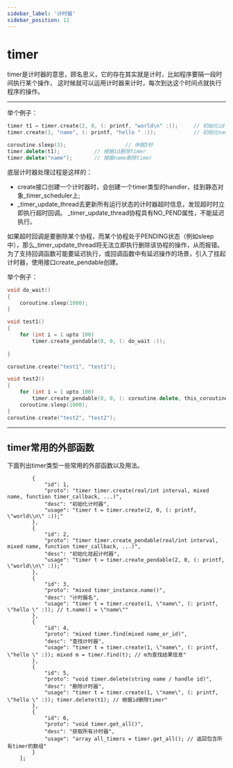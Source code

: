 ---
sidebar_label: '计时器'
sidebar_position: 11
---

# timer

timer是计时器的意思，顾名思义，它的存在其实就是计时，比如程序要隔一段时间执行某个操作，
这时候就可以运用计时器来计时，每次到达这个时间点就执行程序的操作。

---

举个例子：

```cpp title="timer.gs"
timer t1 = timer.create(2, 0, (: printf, "world\n" :));     // 初始化id (t1)，2秒后执行
timer.create(1, "name", (: printf, "hello " :));            // 初始化name ("name")，1秒后执行

coroutine.sleep(3);                   // 休眠3秒
timer.delete(t1);           // 根据id删除timer
timer.delete("name");       // 根据name删除timer
```

底层计时器处理过程是这样的：

* create接口创建一个计时器时，会创建一个timer类型的handler，挂到静态对象_timer_scheduler上;
* _timer_update_thread去更新所有运行状态的计时器超时信息，发现超时时立即执行超时回调。
_timer_update_thread协程具有NO_PEND属性，不能延迟执行。

如果超时回调是要删除某个协程，而某个协程处于PENDING状态（例如sleep中），那么_timer_update_thread将无法立即执行删除该协程的操作，从而报错。
为了支持回调函数可能要延迟执行，或回调函数中有延迟操作的场景，引入了挂起计时器，使用接口create_pendable创建。

举个例子：

```cpp title="pendable_timer.gs"
void do_wait()
{
    coroutine.sleep(1000);
}

void test1()
{
    for (int i = 1 upto 100)
        timer.create_pendable(0, 0, (: do_wait :));
    
}

coroutine.create("test1", "test1");

void test2()
{
    for (int i = 1 upto 100)
        timer.create_pendable(0, 0, (: coroutine.delete, this_coroutine() :));
    coroutine.sleep(1000);
}
coroutine.create("test2", "test2");
```

---

## timer常用的外部函数

下面列出timer类型一些常用的外部函数以及用法。

            {
                "id": 1,
                "proto": "timer timer.create(real/int interval, mixed name, function timer_callback, ...)",
                "desc": "初始化计时器",
                "usage": "timer t = timer.create(2, 0, (: printf, \"world\\n\" :));"
            },
            {
                "id": 2,
                "proto": "timer timer.create_pendable(real/int interval, mixed name, function timer_callback, ...)",
                "desc": "初始化挂起计时器",
                "usage": "timer t = timer.create_pendable(2, 0, (: printf, \"world\\n\" :));"
            },
            {
                "id": 3,
                "proto": "mixed timer_instance.name()",
                "desc": "计时器名",
                "usage": "timer t = timer.create(1, \"name\", (: printf, \"hello \" :)); // t.name() = \"name\""
            },
            {
                "id": 4,
                "proto": "mixed timer.find(mixed name_or_id)",
                "desc": "查找计时器",
                "usage": "timer t = timer.create(1, \"name\", (: printf, \"hello \" :)); mixed m = timer.find(t); // m为查找结果信息"
            },
            {
                "id": 5,
                "proto": "void timer.delete(string name / handle id)",
                "desc": "删除计时器",
                "usage": "timer t = timer.create(1, \"name\", (: printf, \"hello \" :)); timer.delete(t1); // 根据id删除timer"
            },
            {
                "id": 6,
                "proto": "void timer.get_all()",
                "desc": "获取所有计时器",
                "usage": "array all_timers = timer.get_all(); // 返回包含所有timer的数组"
            }
        ];

<ExternalApiTable list={timer_apis} />